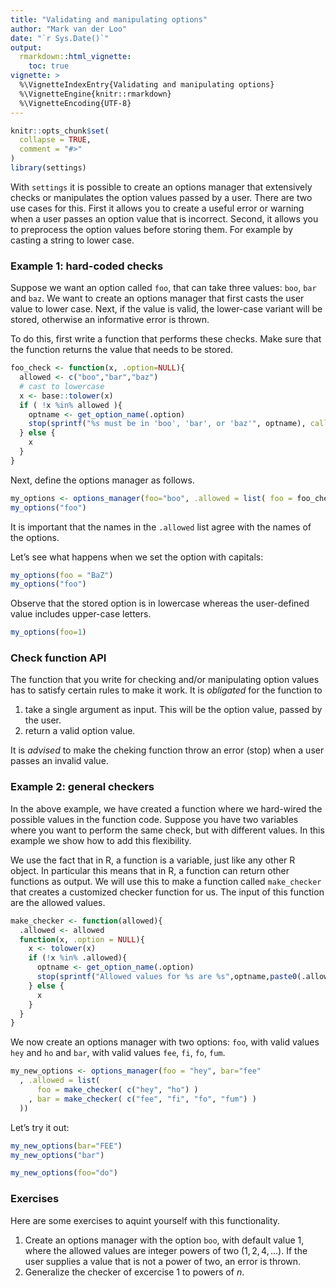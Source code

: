 ```yaml
---
title: "Validating and manipulating options"
author: "Mark van der Loo"
date: "`r Sys.Date()`"
output: 
  rmarkdown::html_vignette:
    toc: true
vignette: >
  %\VignetteIndexEntry{Validating and manipulating options}
  %\VignetteEngine{knitr::rmarkdown}
  %\VignetteEncoding{UTF-8}
---
```


```r
knitr::opts_chunk$set(
  collapse = TRUE,
  comment = "#>"
)
library(settings)
```

With `settings` it is possible to create an options manager that extensively checks or
manipulates the option values passed by a user. There are two use cases for this. First
it allows you to create a useful error or warning when a user passes an option value
that is incorrect. Second, it allows you to preprocess the option values before storing
them. For example by casting a string to lower case.

### Example 1: hard-coded checks

Suppose we want an option called `foo`, that can take three values: `boo`, `bar` and `baz`. We want
to create an options manager that first casts the user value to lower case. Next, if the 
value is valid, the lower-case variant will be stored, otherwise an informative error is thrown.

To do this, first write a function that performs these checks. Make sure that the function
returns the value that needs to be stored.
```r
foo_check <- function(x, .option=NULL){
  allowed <- c("boo","bar","baz")
  # cast to lowercase
  x <- base::tolower(x)
  if ( !x %in% allowed ){
    optname <- get_option_name(.option)
    stop(sprintf("%s must be in 'boo', 'bar', or 'baz'", optname), call. = FALSE)
  } else {
    x
  }
}
```
Next, define the options manager as follows.
```r
my_options <- options_manager(foo="boo", .allowed = list( foo = foo_check) )
my_options("foo")
```
It is important that the names in the `.allowed` list agree with the names of the options.

Let's see what happens when we set the option with capitals:
```r
my_options(foo = "BaZ")
my_options("foo")
```
Observe that the stored option is in lowercase whereas the user-defined value includes upper-case letters.

```r
my_options(foo=1)
```

### Check function API

The function that you write for checking and/or manipulating option values has to satisfy certain rules to make it work. It is _obligated_ for the function to

1. take a single argument as input. This will be the option value, passed by the user.
2. return a valid option value.

It is _advised_ to make the cheking function throw an error (stop) when a user passes an invalid value.



### Example 2: general checkers

In the above example, we have created a function where we hard-wired the possible values in the function code. Suppose you have two variables where you want to perform the same check, but with different values. In this example we show how to add this flexibility. 

We use the fact that in R, a function is a variable, just like any other R object. In particular
this means that in R, a function can return other functions as output. We will use this to make
a function called `make_checker` that creates a customized checker function for us. The input of this
function are the allowed values.


```r
make_checker <- function(allowed){
  .allowed <- allowed
  function(x, .option = NULL){
    x <- tolower(x)
    if (!x %in% .allowed){
      optname <- get_option_name(.option)
      stop(sprintf("Allowed values for %s are %s",optname,paste0(.allowed, collapse=", ")), call.=FALSE)
    } else {
      x
    }
  }
}
```

We now create an options manager with two options: `foo`, with valid values `hey` and `ho` and
`bar`, with valid values `fee`, `fi`, `fo`, `fum`. 
```r
my_new_options <- options_manager(foo = "hey", bar="fee"
  , .allowed = list(
      foo = make_checker( c("hey", "ho") )
    , bar = make_checker( c("fee", "fi", "fo", "fum") )
  ))
```
Let's try it out:

```r
my_new_options(bar="FEE")
my_new_options("bar")

my_new_options(foo="do")
```



### Exercises

Here are some exercises to aquint yourself with this functionality.

1. Create an options manager with the option `boo`, with default value 1, where
the allowed values are integer powers of two $(1, 2, 4,\ldots)$. If the user
supplies a value that is not a power of two, an error is thrown.
2. Generalize the checker of excercise 1 to powers of $n$.
















